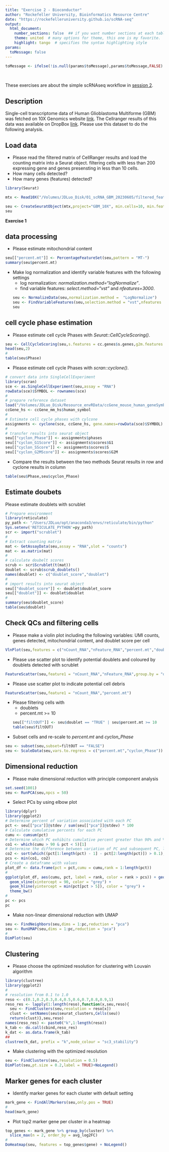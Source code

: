 ```yaml
---
title: "Exercise 2 - Bioconductor"
author: "Rockefeller University, Bioinformatics Resource Centre"
date: "https://rockefelleruniversity.github.io/scRNA-seq"
output: 
  html_document:
    number_sections: false  ## if you want number sections at each table header
    theme: united  # many options for theme, this one is my favorite.
    highlight: tango  # specifies the syntax highlighting style
params:
  toMessage: false    
---
```


```r
toMessage <- ifelse(!is.null(params$toMessage),params$toMessage,FALSE)


```

<p>&nbsp;</p>
These exercises are about the simple scRNAseq workflow in [session 2](https://rockefelleruniversity.github.io/https://rockefelleruniversity.github.io/SingleCell_Bootcamp/). 

## Description
Single-cell transcriptome data of Human Glioblastoma Multiforme (GBM) was fetched on 10X Genomics website [link](https://www.10xgenomics.com/resources/datasets?query=&page=1&configure%5BhitsPerPage%5D=50&configure%5BmaxValuesPerFacet%5D=1000&refinementList%5Bchemistry.version%5D%5B0%5D=3). The Cellranger results of this data was available on DropBox [link](https://www.dropbox.com/scl/fo/fqcutdy89drp5a2lcggwl/h?dl=0&rlkey=un0d27s9odrt294z5eqfw31j8). Please use this dataset to do the following analysis.

## Load data
- Please read the filtered matrix of CellRanger results and load the counting matrix into a Seurat object. filtering cells with less than 200 expressing gene and genes presensting in less than 10 cells.
- How many cells detected?
- How many genes (features) detected?
```r
library(Seurat)

mtx <- Read10X("/Volumes/JDLuo_Disk/01_scRNA_GBM_20230605/filtered_feature_bc_matrix/")

seu <- CreateSeuratObject(mtx,project="GBM_10X", min.cells=10, min.features=200)
seu
```

**Exercise 1**

## data processing
- Please estimate mitochondrial content
```r
seu[["percent.mt"]] <- PercentageFeatureSet(seu,pattern = "MT-")
summary(seu$percent.mt)
```

- Make log normalization and identify variable features with the following settings
  + log normalization: *normalization.method="logNormalize"*.
  + find variable features: *select.method="vst"* and *nfeatures=3000*.
```r
seu <- NormalizeData(seu,normalization.method =  "LogNormalize")
seu <- FindVariableFeatures(seu,selection.method = "vst",nfeatures = 3000)
seu
```

## cell cycle phase estimation
- Please estimate cell cycle Phases with *Seurat::CellCycleScoring()*.
```r
seu <- CellCycleScoring(seu,s.features = cc.genes$s.genes,g2m.features = cc.genes$g2m.genes)
head(seu,2)
#
table(seu$Phase)
```

- Please estimate cell cycle Phases with *scran::cyclone()*. 
```r
# convert data into SingleCellExperiment
library(scran)
sce <- as.SingleCellExperiment(seu,assay = "RNA")
rowData(sce)$SYMBOL <- rownames(sce)
#
# prepare reference dataset
load("/Volumes/JDLuo_Disk/Resource_envRData/ccGene_mouse_human_geneSymbol_ensemblID_20220817.RData")
ccGene_hs <- ccGene_mm_hs$human_symbol
#
# Estimate cell cycle phases with cylcone
assignments <- cyclone(sce, ccGene_hs, gene.names=rowData(sce)$SYMBOL)
#
# transfer results into seurat object
seu[["cyclon_Phase"]] <- assignments$phases
seu[["cyclon_G1Score"]] <- assignments$scores$G1
seu[["cyclon_SScore"]] <- assignments$scores$S
seu[["cyclon_G2MScore"]] <- assignments$scores$G2M
```

- Compare the results between the two methods
Seurat results in row and cyclone results in column
```r
table(seu$Phase,seu$cyclon_Phase)
```

## Estimate doubets
Please estimate doublets with scrublet
```r
# Prepare environment
library(reticulate)
py_path <- "/Users/JDLuo/opt/anaconda3/envs/reticulate/bin/python"
Sys.setenv('RETICULATE_PYTHON'=py_path)
scr <- import("scrublet")
#
# Extract counting matrix
mat <- GetAssayData(seu,assay = "RNA",slot = "counts")
mat <- as.matrix(mat)
#
# calculate doubelt scores
scrub <- scr$Scrublet(t(mat))
doublet <- scrub$scrub_doublets()
names(doublet) <- c("doublet_score","doublet")
#
# import results into seurat object
seu[["doublet_score"]] <- doublet$doublet_score
seu[["doublet"]] <- doublet$doublet
#
summary(seu$doublet_score)
table(seu$doublet)
```

## Check QCs and filtering cells
- Please make a violin plot including the following variables: UMI counts, genes detected, mitochondrial content, and doublet score per cell
```r
VlnPlot(seu,features = c("nCount_RNA","nFeature_RNA","percent.mt","doublet_score"),ncol = 4)
```

- Please use scatter plot to identify potential doublets and coloured by doublets detected with scrublet
```r
FeatureScatter(seu,feature1 = "nCount_RNA","nFeature_RNA",group.by = "doublet")
```

- Please use scatter plot to indicate potential cell debris
```r
FeatureScatter(seu,feature1 = "nCount_RNA","percent.mt")
```

* Please filtering cells with
  + doublets
  + percent.mt >= 10
```r
seu[["filtOUT"]] <- seu$doublet == "TRUE" | seu$percent.mt >= 10
table(seu$filtOUT)
```

* Subset cells and re-scale to *percent.mt* and *cyclon_Phase*
```r
seu <- subset(seu,subset=filtOUT == "FALSE")
seu <- ScaleData(seu,vars.to.regress = c("percent.mt","cyclon_Phase"))
```

## Dimensional reduction
- Please make dimensional reduction with principle component analysis
```r
set.seed(1001)
seu <- RunPCA(seu,npcs = 50)
```

- Select PCs by using elbow plot
```r
library(dplyr)
library(ggplot2)
# Determine percent of variation associated with each PC
pct <- seu[["pca"]]@stdev / sum(seu[["pca"]]@stdev) * 100 
# Calculate cumulative percents for each PC
cumu <- cumsum(pct) 
# Determine which PC exhibits cumulative percent greater than 90% and % variation associated with the PC as less than 5
co1 <- which(cumu > 90 & pct < 5)[1] 
# Determine the difference between variation of PC and subsequent PC, last point where change of % of variation is more than 0.1%.
co2 <- sort(which((pct[1:length(pct) - 1] - pct[2:length(pct)]) > 0.1), decreasing = T)[1] + 1 
pcs <- min(co1, co2)
# Create a dataframe with values
plot_df <- data.frame(pct = pct,cumu = cumu,rank = 1:length(pct))
#
ggplot(plot_df, aes(cumu, pct, label = rank, color = rank > pcs)) + geom_text() + 
  geom_vline(xintercept = 90, color = "grey") + 
  geom_hline(yintercept = min(pct[pct > 5]), color = "grey") +
  theme_bw()
#
pc <- pcs
pc
```

- Make non-linear dimensional reduction with UMAP
```r
seu <- FindNeighbors(seu,dims = 1:pc,reduction = "pca")
seu <- RunUMAP(seu,dims = 1:pc,reduction = "pca")
#
DimPlot(seu)
```

## Clustering
- Please choose the optimized resolution for clustering with Louvain algorithm
```r
library(clustree)
library(ggplot2)
#
# resolution from 0.1 to 1.0
reso <- c(0.1,0.2,0.3,0.4,0.5,0.6,0.7,0.8,0.9,1)
reso_res <- lapply(1:length(reso),function(x,seu,reso){
  seu <- FindClusters(seu,resolution = reso[x])
  clust <- setNames(seu$seurat_clusters,Cells(seu))
  return(clust)},seu,reso)
names(reso_res) <- paste0("k",1:length(reso))
k_tab <- do.call(cbind,reso_res)
k_dat <- as.data.frame(k_tab)
##
clustree(k_dat, prefix = "k",node_colour = "sc3_stability")
```

- Make clustering with the optimized resolution
```r
seu <- FindClusters(seu,resolution = 0.5)
DimPlot(seu,pt.size = 0.2,label = TRUE)+NoLegend()
```

## Marker genes for each cluster
- Identify marker genes for each cluster with default setting
```r
mark_gene <- FindAllMarkers(seu,only.pos = TRUE)
#
head(mark_gene)
```

- Plot top2 marker gene per cluster in a heatmap
```r
top_genes <- mark_gene %>% group_by(cluster) %>% 
  slice_max(n = 2, order_by = avg_log2FC)
#
DoHeatmap(seu, features = top_genes$gene) + NoLegend()
```



